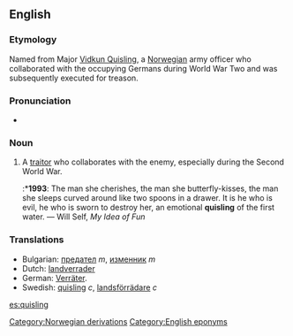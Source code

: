 ==English==

===Etymology===
Named from Major [[w:Vidkun Quisling|Vidkun Quisling]], a [[Norwegian]] army officer who collaborated with the occupying Germans during World War Two and was subsequently executed for treason.

===Pronunciation===
* {{IPA|/'kwɪzlɪŋ/}}

===Noun===
{{en-noun}}

# A [[traitor]] who collaborates with the enemy, especially during the Second World War.
#:*'''1993''': The man she cherishes, the man she butterfly-kisses, the man she sleeps curved around like two spoons in a drawer.  It is he who is evil, he who is sworn to destroy her, an emotional '''quisling''' of the first water. — Will Self, ''My Idea of Fun''

===Translations===
*Bulgarian: [[предател]] ''m'', [[изменник]] ''m''
*Dutch: [[landverrader]]
*German: [[Verräter]].
*Swedish: [[quisling]] ''c'', [[landsförrädare]] ''c''

[[Category:Norwegian derivations]]
[[Category:English eponyms]]
[[es:quisling]]